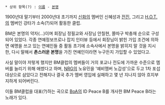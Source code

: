  * 상위 항목(?) : [[이름]] - [[본명]]

1900년대 말기부터 2000년대 초기까지 [[신화]]의 멤버인 신혜성과 [[전진]], 그리고 [[H.O.T.]]의 멤버인 강타가 소속(?)되어 활동한 클럽.

BM은 본명의 약자(...)이며 회장님 정필교와 사장님 안칠현, 쫄따구 박충재 순으로 구성되어 있었다. 각종 연예정보프로나 잡지 인터뷰 등에서 회장님이 밝힌 가입 조건에 의하면 예명을 쓰고 있는 연예인들 중 활동  초기에 소속사에서 본명을 밝히지 말 것을 지시한, 다시 말해서 '''촌스러운 본명'''을 가진 연예인이라면 누구든지 가입할 수 있었다고.

사실 말이야 저렇게 했지만 BM클럽의 멤버들이 거의 포교나 전도에 가까운 수준으로 멤버를 늘리기 위해 애썼다고 하며, [[NRG]]의 노유민을 '예비멤버 노갑성'으로 두고 1차 포섭 대상으로 삼았다고 전해지나 결국 추가 멤버 영입에 실패하고 몇 년 지나지 않아 흐지부지하게 되어버린다.

이들 BM클럽을 대표(?)하는 곡으로 [[BoA]]의 ID Peace B를 개사한 BM Peace B라는 노래가 있다.
